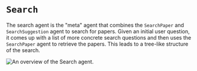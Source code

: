 # `Search`

The search agent is the "meta" agent that combines the `SearchPaper` and `SearchSuggestion` agent to search for papers.
Given an initial user question, it comes up with a list of more concrete search questions and then uses the `SearchPaper` agent to retrieve the papers. 
This leads to a tree-like structure of the search. 

![An overview of the Search agent.](./search.png)